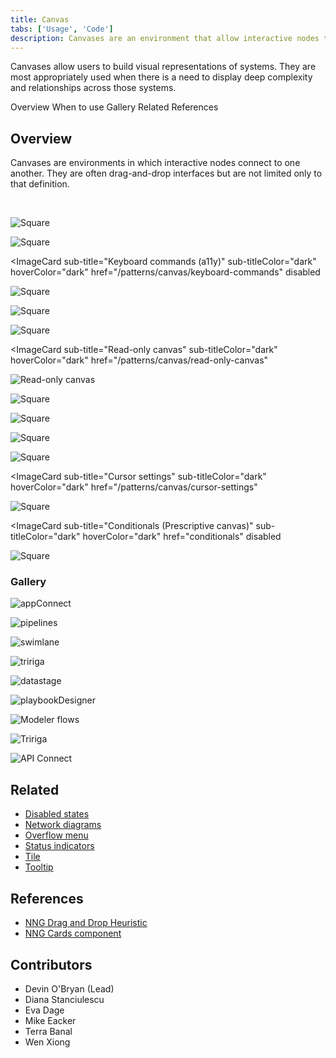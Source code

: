 ```yaml
---
title: Canvas 
tabs: ['Usage', 'Code']
description: Canvases are an environment that allow interactive nodes to connect to one another. They are often drag-and-drop interfaces but are not limited to only that definition.
---
```


<PageDescription>

Canvases allow users to build visual representations of systems. They are most appropriately used when there is a need to display deep complexity and relationships across those systems.

</PageDescription>

<AnchorLinks>
  <AnchorLink>Overview</AnchorLink>
  <AnchorLink>When to use</AnchorLink>
  <AnchorLink>Gallery</AnchorLink>
  <AnchorLink>Related</AnchorLink>
  <AnchorLink>References</AnchorLink>
</AnchorLinks>

## Overview

Canvases are environments in which interactive nodes connect to one another. They are often drag-and-drop interfaces but are not limited only to that definition.


<br />


<Row className="image-card-group">

<Column colMd={3} colLg={3} noGutterSm>

<ImageCard 
sub-title="Canvas style"
sub-titleColor="dark"
hoverColor="dark"
href="/patterns/canvas/canvas-style">

![Square](images/Canvas.png)

</ImageCard>

<ImageCard 
sub-title="Palettes"
sub-titleColor="dark"
hoverColor="dark"
href="#"
disabled>

![Square](images/Palette.png)

</ImageCard>


<ImageCard 
sub-title="Keyboard commands (a11y)"
sub-titleColor="dark"
hoverColor="dark"
href="/patterns/canvas/keyboard-commands"
disabled
>

![Square](images/keyboardCommands.png)

</ImageCard>




</Column>





<Column colMd={3} colLg={3} noGutterSm>

<ImageCard 
sub-title="Nodes"
sub-titleColor="dark"
hoverColor="dark"
href="/patterns/canvas/nodes/nodes-overview">

![Square](images/Nodes.png)

</ImageCard>

<ImageCard 
sub-title="Toolbars"
sub-titleColor="dark"
hoverColor="dark"
href="#"
disabled>

![Square](images/Tools.png)

</ImageCard>



<ImageCard 
sub-title="Read-only canvas"
sub-titleColor="dark"
hoverColor="dark"
href="/patterns/canvas/read-only-canvas"
>

![Read-only canvas](images/read-onlyCanvas.png)

</ImageCard>





</Column>





<Column colMd={3} colLg={3} noGutterSm>

<ImageCard 
sub-title="Links"
sub-titleColor="dark"
hoverColor="dark"
href="/patterns/canvas/links">

![Square](images/Links.png)

</ImageCard>


<ImageCard 
sub-title="Navigation"
sub-titleColor="dark"
hoverColor="dark"
href="#"
disabled>

![Square](images/Navigation.png)

</ImageCard>




<ImageCard 
sub-title="Node annotation"
sub-titleColor="dark"
hoverColor="dark"
href="#"
disabled>

![Square](images/nodeAnnotation.png)

</ImageCard>


</Column>





<Column colMd={3} colLg={3} noGutterSm>



<ImageCard 
sub-title="Node configuration"
sub-titleColor="dark"
hoverColor="dark"
href="/patterns/canvas/node-configuration">

![Square](images/Configuration.png)

</ImageCard>

<ImageCard 
sub-title="Cursor settings"
sub-titleColor="dark"
hoverColor="dark"
href="/patterns/canvas/cursor-settings"
>

![Square](images/cursorSettings.png)

</ImageCard>


<ImageCard 
sub-title="Conditionals (Prescriptive canvas)"
sub-titleColor="dark"
hoverColor="dark"
href="conditionals"
disabled
>

![Square](images/ifElse.png)

</ImageCard>


</Column>

</Row>


### Gallery

<ImageGallery>

<ImageGalleryImage alt="appConnect" title="appConnect" col={3}>

![appConnect](/images/gallery/appConnect.png)

</ImageGalleryImage>

<ImageGalleryImage  alt="pipelines" title="Pipelines" col={3}>

![pipelines](/images/gallery/pipelines.png)

</ImageGalleryImage>


<ImageGalleryImage alt="swimlane" title="Security" col={3}>

![swimlane](/images/gallery/swimlaneDark.png)

</ImageGalleryImage>  

<ImageGalleryImage alt="tririga" title="Tririga" col={3}>

![tririga](/images/gallery/tririga.png)

</ImageGalleryImage>  


<ImageGalleryImage alt="datastage" title="DataStage" col={3}>

![datastage](/images/gallery/datastage.png)

</ImageGalleryImage>  

<ImageGalleryImage alt="playbookDesigner" title="Playbook Designer" col={3}>

![playbookDesigner](/images/gallery/playbookDesigner.png)

</ImageGalleryImage>


<ImageGalleryImage alt="Modeler flows" title="Modeler flows" col={3}>

![Modeler flows](/images/gallery/modelerFlows.svg) 

</ImageGalleryImage>  

<ImageGalleryImage alt="Tririga" title="Tririga dendrogram" col={3}>

![Tririga](/images/gallery/tririgaDendro.png)

</ImageGalleryImage>  

<ImageGalleryImage alt="API Connect" title="API Connect" col={3}>

![API Connect](/images/gallery/apiConnect.png)

</ImageGalleryImage>  

</ImageGallery>


## Related

- [Disabled states](https://www.carbondesignsystem.com/patterns/disabled-states/)
- [Network diagrams](https://www.carbondesignsystem.com/data-visualization/complex-charts#network-diagrams)
- [Overflow menu](https://www.carbondesignsystem.com/components/overflow-menu/usage/)
- [Status indicators](https://www.carbondesignsystem.com/patterns/status-indicator-pattern/)
- [Tile](https://www.carbondesignsystem.com/components/tile/usage/)
- [Tooltip](https://www.carbondesignsystem.com/components/tooltip/usage/)


## References

- [NNG Drag and Drop Heuristic](https://www.nngroup.com/articles/drag-drop/)
- [NNG Cards component](https://www.nngroup.com/articles/cards-component/)


## Contributors

- Devin O'Bryan (Lead)
- Diana Stanciulescu
- Eva Dage 
- Mike Eacker
- Terra Banal
- Wen Xiong

